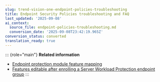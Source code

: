 ```yaml
---
slug: trend-vision-one-endpoint-policies-troubleshooting
title: Endpoint Security Policies troubleshooting and FAQ
last_updated: '2025-09-08'
ai_context:
  source_file: endpoint-policies-troubleshooting.md
  conversion_date: '2025-09-08T23:42:19.965Z'
conversion_status: converted
translation_ready: true
---
```


::: {role="main"}
**Related information**

- [Endpoint protection module feature mapping](protection-module-feature-mapping.mdx)
- [Features editable after enrolling a Server Workload Protection endpoint group](features-can-edit-after-enrolling.md "Review which settings can still be configured in Server & Workload Protection after enrolling your endpoint group in Endpoint Security Policies.")
:::
